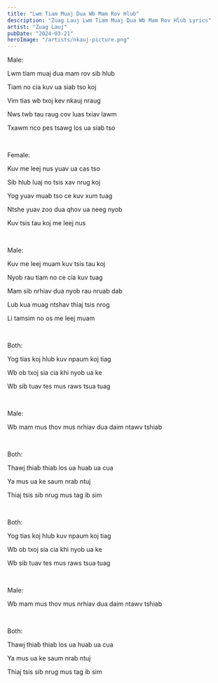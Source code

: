 ```yaml
---
title: "Lwm Tiam Muaj Dua Wb Mam Rov Hlub"
description: "Zuag Lauj Lwm Tiam Muaj Dua Wb Mam Rov Hlub Lyrics"
artist: "Zuag Lauj"
pubDate: "2024-03-21"
heroImage: "/artists/nkauj-picture.png"
---
```


Male:

Lwm tiam muaj dua mam rov sib hlub

Tiam no cia kuv ua siab tso koj

Vim tias wb txoj kev nkauj nraug

Nws twb tau raug cov luas txiav lawm

Txawm nco pes tsawg los ua siab tso

<br />

Female:

Kuv me leej nus yuav ua cas tso

Sib hlub luaj no tsis xav nrug koj

Yog yuav muab tso ce kuv xum tuag

Ntshe yuav zoo dua qhov ua neeg nyob

Kuv tsis tau koj me leej nus

<br />

Male:

Kuv me leej muam kuv tsis tau koj

Nyob rau tiam no ce cia kuv tuag

Mam sib nrhiav dua nyob rau nruab dab

Lub kua muag ntshav thiaj tsis nrog

Li tamsim no os me leej muam

<br />

Both:

Yog tias koj hlub kuv npaum koj tiag

Wb ob txoj sia cia khi nyob ua ke

Wb sib tuav tes mus raws tsua tuag

<br />

Male:

Wb mam mus thov mus nrhiav dua daim ntawv tshiab

<br />

Both:

Thawj thiab thiab los ua huab ua cua

Ya mus ua ke saum nrab ntuj

Thiaj tsis sib nrug mus tag ib sim

<br />

Both:

Yog tias koj hlub kuv npaum koj tiag

Wb ob txoj sia cia khi nyob ua ke

Wb sib tuav tes mus raws tsua tuag

<br />

Male:

Wb mam mus thov mus nrhiav dua daim ntawv tshiab

<br />

Both:

Thawj thiab thiab los ua huab ua cua

Ya mus ua ke saum nrab ntuj

Thiaj tsis sib nrug mus tag ib sim
